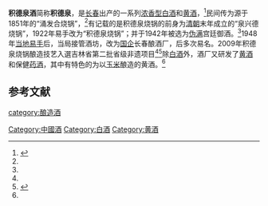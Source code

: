 {{中国非物质文化遗产 
| 级别 = 省
|名称 = 积德泉烧锅酿造技艺
|子项 = 
|图片 = 
|申报地区或单位 = [[长春市|长春市]]
|序号 = 28
|编号项目 = 
|登录时间 = 2009年
|备注 = 第二批省级非遗项目
|分类 = 传统技艺
|省区市 = 吉林省
}}
'''积德泉酒'''简称'''积德泉'''，是[[长春|长春]]出产的一系列[[浓香型白酒|浓香型白酒]]和[[黄酒|黄酒]]，<ref name=l0>{{cite web|url=http://dfz.jl.gov.cn/jldywh/jltc/201607/t20160711_5217525.html |title=百年老字号积德泉烧锅的变迁|language=Zh-hans|accessdate=2016年7月11日}}</ref>民间传为源于1851年的“涌发合烧锅”，<ref name=l0/>有记载的是积德泉烧锅的前身为[[清朝|清朝]]末年成立的“泉兴德烧锅”，1922年易手改为“积德泉烧锅”；并于1942年被选为[[伪满|伪满]]宫廷御酒。<ref name=l0/>1948年[[第二次国共内战|当地易手]]后，当局接管酒坊，改为[[国企|国企]]长春酿酒厂，后多次易名。2009年积德泉烧锅酿造技艺入選吉林省第二批省级非遗项目<ref name=l0/><ref name=l1>{{cite web|url=http://dfz.jl.gov.cn/fwzwhyc/sgjy/201603/t20160304_5217499.html|title=非物质文化遗产——传统手工技艺|language=Zh-hans|accessdate=2016年3月4日}}</ref>除[[中国烧酒|白酒]]外，酒厂又研发了[[黄酒|黄酒]]和保健[[药酒|药酒]]，其中有特色的为以[[玉米|玉米]]酿造的黄酒。<ref name=l0/>

==参考文献==
{{reflist}}
{{饮料小作品}}
{{中華酒文化}}

[[category:酿造酒|category:酿造酒]]
[[Category:中國酒|Category:中國酒]]
[[Category:白酒|Category:白酒]]
[[Category:黄酒|Category:黄酒]]